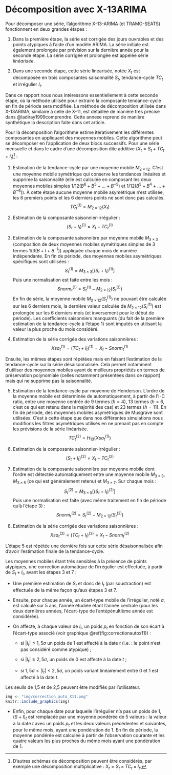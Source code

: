 \newpage

# Décomposition avec X-13ARIMA {#an:x11}


Pour décomposer une série, l'algorithme X-13-ARIMA (et TRAMO-SEATS) fonctionnent en deux grandes étapes :

1. Dans la première étape, la série est corrigée des jours ouvrables et des points atypiques à l'aide d'un modèle ARIMA. La série initiale est également prolongée par prévision sur la dernière année pour la seconde étape. 
La série corrigée et prolongée est appelée série *linéarisée*.

2. Dans une seconde étape, cette série linéarisée, notée $X_t$ est décomposée en trois composantes saisonnalité $S_t$, tendance-cycle $TC_t$ et irrégulier $I_t$.

Dans ce rapport nous nous intéressons essentiellement à cette seconde étape, où la méthode utilisée pour extraire la composante tendance-cycle en fin de période sera modifiée.
La méthode de décomposition utilisée dans X-13ARIMA, similaire à celle de X-11, est détaillée de manière très précise dans @ladiray1999comprendre.
Cette annexe reprend de manière synthétique la description faite dans cet article.

Pour la décomposition l'algorithme estime itérativement les différentes composantes en appliquant des moyennes mobiles.
Cette algorithme peut se décomposer en l'application de deux blocs successifs.
Pour une série mensuelle et dans le cadre d'une décomposition dite additive ($X_t=S_t+TC_t+I_t$)^[
D'autres schémas de décomposition peuvent être considérés, par exemple une décomposition multiplicative : $X_t=S_t\times TC_t\times I_t$.
] :

1. Estimation de la tendance-cycle par une moyenne mobile $M_{2\times 12}$.
C'est une moyenne mobile symétrique qui conserve les tendances linéaires et supprime la saisonnalité (elle est calculée en composant les deux moyennes mobiles simples  $1/12(B^6+B^5+\dots+B^{-5})$ et $1/12(B^5+B^4+\dots+B^{-6})$).
À cette étape aucune moyenne mobile asymétrique n'est utilisée, les 6 premiers points et les 6 derniers points ne sont donc pas calculés.
$$
TC_t^{(1)}=M_{2\times 12}(X_t)
$$
2. Estimation de la composante saisonnier-irrégulier :
$$
(S_t+I_t)^{(1)}= X_t - TC_t^{(1)}
$$
3. Estimation de la composante saisonnière par moyenne mobile $M_{3\times 3}$ (composition de deux moyennes mobiles symétriques simples de 3 termes $1/3(B+I+B^{-1})$) appliquée chaque mois de manière indépendante.
En fin de période, des moyennes mobiles asymétriques spécifiques sont utilisées :
$$
S_t^{(1)}= M_{3\times 3}\left[(S_t+I_t)^{(1)}\right]
$$
Puis une normalisation est faite entre les mois :
$$
Snorm_t^{(1)}= S_t^{(1)} - M_{2\times 12}\left(S_t^{(1)}\right)
$$
En fin de série, la moyenne mobile $M_{2\times 12}\left(S_t^{(1)}\right)$ ne pouvant être calculée sur les 6 derniers mois, la dernière valeur calculée de $M_{2\times 12}\left(S_t^{(1)}\right)$ est prolongée sur les 6 derniers mois (et inversement pour le début de période).
Les coefficients saisonniers manquants (du fait de la première estimation de la tendance-cycle à l'étape 1) sont imputés en utilisant la valeur la plus proche du mois considéré.

4. Estimation de la série corrigée des variations saisonnières :
$$
Xsa_t^{(1)}= (TC_t+I_t)^{(1)} = X_t - Snorm_t^{(1)}
$$

Ensuite, les mêmes étapes sont répétées mais en faisant l'estimation de la tendance-cycle sur la série désaisonnalisée. 
Cela permet notamment d'utiliser des moyennes mobiles ayant de meilleurs propriétés en termes de préservation polynomiale (celles notamment présentées dans ce rapport) mais qui ne supprime pas la saisonnalité.

5. Estimation de la tendance-cycle par moyenne de Henderson.
L'ordre de la moyenne mobile est déterminée de automatiquement, à partir de l'I-C ratio, entre une moyenne centrée de 9 termes ($h=4$), 13 termes ($h=6$, c'est ce qui est retenu dans la majorité des cas) et 23 termes ($h=11$).
En fin de période, des moyennes mobiles asymétriques de Musgrave sont utilisées.
C'est à cette étape que dans nos différentes simulations nous modifions les filtres asymétriques utilisés en ne prenant pas en compte les prévisions de la série linéarisée.
$$
TC_t^{(2)}=H_{13}(Xsa_t^{(1)})
$$

6. Estimation de la composante saisonnier-irrégulier :
$$
(S_t+I_t)^{(2)}= X_t - TC_t^{(2)}
$$

7. Estimation de la composante saisonnière par moyenne mobile dont l'ordre est détectée automatiquement entre une moyenne mobile $M_{3\times 3}$, $M_{3\times 5}$ (ce qui est généralement retenu) et $M_{3\times 7}$. 
Sur chaque mois :
$$
S_t^{(2)}= M_{3\times 5}\left[(S_t+I_t)^{(2)}\right]
$$
Puis une normalisation est faite (avec même traitement en fin de période qu'à l'étape 3) :
$$
Snorm_t^{(2)}=S_t^{(2)} - M_{2\times 12}\left(S_t^{(2)}\right)
$$

8. Estimation de la série corrigée des variations saisonnières :
$$
Xsa_t^{(2)}= (TC_t+I_t)^{(2)} = X_t - Snorm_t^{(2)}
$$

L'étape 5 est répétée une dernière fois sur cette série désaisonnalisée afin d'avoir l'estimation finale de la tendance-cycle.

Les moyennes mobiles étant très sensibles à la présence de points atypiques, une correction automatique de l'irrégulier est effectuée, à partir de $S_t+I_t$, avant les étapes 3 et 7 :

- Une première estimation de $S_t$ et donc de $I_t$ (par soustraction) est effectuée de la même façon qu'aux étapes 3 et 7.

- Ensuite, pour chaque année, un écart-type mobile de l'irrégulier, noté $\sigma$, est calculé sur 5 ans, l'année étudiée étant l'année centrale (pour les deux dernières années, l'écart-type de l'antépénultième année est considérée).

- On affecte, à chaque valeur de $I_t$, un poids $p_t$ en fonction de son écart à l'écart-type associé (voir graphique \@ref(fig:correctionautox11)) :

  - si $\lvert I_t\rvert\leq 1,5 \sigma$ un poids de 1 est affecté à la date $t$ (i.e. : le point n'est pas considéré comme atypique) ;

  - si $\lvert I_t\rvert\geq 2,5 \sigma$, un poids de 0 est affecté à la date $t$ ;

  - si $1,5 \sigma<\lvert I_t\rvert< 2,5 \sigma$, un poids variant linéairement entre 0 et 1 est affecté à la date $t$.

Les seuils de 1,5 et de 2,5 peuvent être modifiés par l'utilisateur.

```r
img <- "img/correction_auto_X11.png"
knitr::include_graphics(img)
```

- Enfin, pour chaque date pour laquelle l'irrégulier n'a pas un poids de 1, $(S+I)_t$ est remplacée par une moyenne pondérée de 5 valeurs : la valeur à la date $t$ avec un poids $p_t$ et les deux valeurs précédentes et suivantes, pour le même mois, ayant une pondération de 1.
En fin de période, la moyenne pondérée est calculée à partir de l'observation courante et les quatre valeurs les plus proches du même mois ayant une pondération de 1.

<!-- Dans nos simulations, pour chaque date et chaque série -->